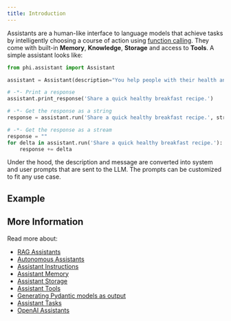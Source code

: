 ```yaml
---
title: Introduction
---
```


Assistants are a human-like interface to language models that achieve tasks by intelligently choosing a course of action using [function calling](https://platform.openai.com/docs/guides/function-calling). They come with built-in **Memory**, **Knowledge**, **Storage** and access to **Tools**. A simple assistant looks like:

```python assistant.py
from phi.assistant import Assistant

assistant = Assistant(description="You help people with their health and fitness goals.")

# -*- Print a response
assistant.print_response('Share a quick healthy breakfast recipe.')

# -*- Get the response as a string
response = assistant.run('Share a quick healthy breakfast recipe.', stream=False)

# -*- Get the response as a stream
response = ""
for delta in assistant.run('Share a quick healthy breakfast recipe.'):
    response += delta
```

Under the hood, the description and message are converted into system and user prompts that are sent to the LLM. The prompts can be customized to fit any use case.

## Example

<Snippet file="run-assistant-steps.mdx" />

## More Information

Read more about:

- [RAG Assistants](/blocks/assistant/rag)
- [Autonomous Assistants](/blocks/assistant/auto)
- [Assistant Instructions](/blocks/assistant/instructions)
- [Assistant Memory](/blocks/assistant/memory)
- [Assistant Storage](/blocks/assistant/storage)
- [Assistant Tools](/blocks/assistant/tools)
- [Generating Pydantic models as output](/blocks/assistant/pydantic-output)
- [Assistant Tasks](/blocks/assistant/tasks)
- [OpenAI Assistants](/blocks/assistant/openai)
